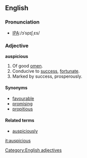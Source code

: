 ==English==

===Pronunciation===
*[[w:International Phonetic Alphabet|IPA]]:/ɔˈspɪʃˌɛs/

===Adjective===
'''auspicious'''
# Of good [[omen]].
# Conducive to [[success]], [[fortunate]].
# Marked by success, prosperously.

====Synonyms====
*[[favourable]]
*[[promising]]
*[[propitious]]

====Related terms====
*[[auspiciously]]

[[Category:English adjectives]]
[[it:auspicious]]